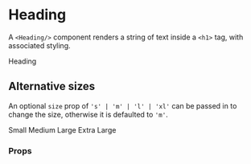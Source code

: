 
<Meta title="Heading" component={Heading}/>

# Heading

A `<Heading/>` component renders a string of text inside a `<h1>` tag, with
associated styling. 

<Canvas>
  <Story name="Default">
    <Heading>Heading</Heading>
  </Story>
</Canvas>

## Alternative sizes
An optional `size` prop of `'s' | 'm' | 'l' | 'xl'` can be passed in to change the 
size, otherwise it is defaulted to `'m'`.

<Canvas>
  <Story name="Alternative Sizes">
    <Heading size="s">Small</Heading>
    <Heading size="m">Medium</Heading>
    <Heading size="l">Large</Heading>
    <Heading size="xl">Extra Large</Heading>
  </Story>
</Canvas>

### Props
<ArgsTable of={Heading}/>

<BackToTop/>
